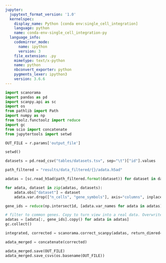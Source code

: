 ```yaml
---
jupyter:
  jupytext_format_version: '1.0'
  kernelspec:
    display_name: Python [conda env:single_cell_integration]
    language: python
    name: conda-env-single_cell_integration-py
  language_info:
    codemirror_mode:
      name: ipython
      version: 3
    file_extension: .py
    mimetype: text/x-python
    name: python
    nbconvert_exporter: python
    pygments_lexer: ipython3
    version: 3.6.6
---
```


```python
import scanorama
import pandas as pd
import scanpy.api as sc
import os
from pathlib import Path
import numpy as np
from toolz.functoolz import reduce
import gc
from scio import concatenate
from jupytertools import setwd
```

```python
OUT_FILE = r.params['output_file']
```

```python
setwd()
```

```python
datasets = pd.read_csv("tables/datasets.tsv", sep="\t")["id"].values
```

```python
path_filtered = "results/data_filtered/{}/adata.h5ad"
```

```python
adatas = [sc.read_h5ad(path_filtered.format(dataset)) for dataset in datasets]
```

```python
for adata, dataset in zip(adatas, datasets): 
    adata.obs["dataset"] = dataset
    adata.var.drop(["n_cells", "gene_symbols"], axis="columns", inplace=True, errors="ignore")
```

```python
gene_ids = reduce(np.intersect1d, [adata.var_names for adata in adatas])
```

```python
# filter to common genes. Copy to turn view into a real data. Overwrite the old stuff to free up memory
adatas = [adata[:, gene_ids].copy() for adata in adatas]
gc.collect()
```

```python
integrated, corrected = scanorama.correct_scanpy(adatas, return_dimred=True, batch_size=50000)
```

```python
adata_merged = concatenate(corrected)
```

```python
adata_merged.save(OUT_FILE)
adata_merged.save_csvs(os.basename(OUT_FILE))
```
